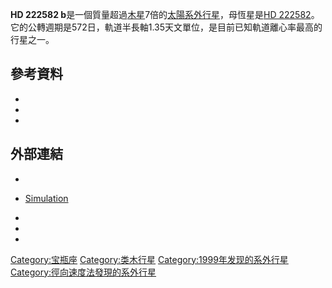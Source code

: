 {{Planetbox begin |
| name = [[Henry_Draper_catalogue|HD]] 222582 b
}}
{{Planetbox image
| image = Planet_HD_222585_b.png
| caption = 藝術家筆下的類木行星HD 222582 b
}}
{{Planetbox star
| star = [[HD_222582|HD 222582]]
| constell = [[寶瓶座|寶瓶座]]
| RA={{RA|23|41|51.5299}}
| DEC={{DEC|–05|59|08.726}}
| dist_ly = 136.8
| dist_pc =41.95 
| class = G5V
}}
{{Planetbox orbit
| semimajor = 1.35
| semimajor_gm = 202
| periastron = 0.327
| periastron_gm = 48.9
| apastron = 2.37
| apastron_gm = 355
| eccentricity = 0.76
| period = 572
| period_year = 1.57
| speed = 25.7
| arg_peri = 293
| t_peri = 2,450,174.8
| semi-amp = 276.6
}}
{{Planetbox character
| minimum_mass = 7.75
}}
{{Planetbox discovery
| discovery_date = 1999年
| discoverers = [[史蒂文·沃格特|史蒂文·沃格特]]等
| discovery_method = [[徑向速度|徑向速度]]
| discovery_site = {{flag|USA}}[[里克-卡内基系外行星搜索|里克-卡内基系外行星搜索]]
| discovery_status = 已發表論文
}}
{{Planetbox reference
| star=HD+222582
| planet=b
}}
{{Planetbox end}}

'''HD 222582 b'''是一個質量超過[[木星|木星]]7倍的[[太陽系外行星|太陽系外行星]]，母恆星是[[HD_222582|HD 222582]]。它的公轉週期是572日，軌道半長軸1.35天文單位，是目前已知軌道離心率最高的行星之一。

== 參考資料 ==
{{Reflist}}<!--added under references heading by script-assisted edit-->

* {{cite journal |url=http://aa.springer.de/bibs/0356001/2300213/small.htm |title=ubvy Photometry of stars with planets |author=Gimenez A. |year=2000 |volume=356 |pages=213 |bibcode=2000A&A...356..213G |journal=Astronomy and Astrophysics |access-date=2012-07-12 |archive-date=2011-09-28 |archive-url=https://web.archive.org/web/20110928095140/http://aa.springer.de/bibs/0356001/2300213/small.htm |dead-url=no }}
* {{cite journal | title=Preliminary astrometric masses for proposed exrasolar planetary companions | author=Han | journal=[[天文物理期刊|The Astrophysical Journal Letters]] | year=2001 | volume=548 | issue=1 | pages=L57–L60 | doi=10.1086/318927 | last2=Black | first2=David C. | last3=Gatewood | first3=George | bibcode=2001ApJ...548L..57H}}
* {{cite journal | author=S.S. Vogt ''et al.'' | title=Six New Planets from the Keck Precision Velocity Survey | journal=The [[Astrophysical_Journal|Astrophysical Journal]] | year=2000 | volume=536 | issue=2 | pages=902–914 | doi=10.1086/308981 | last2=Marcy | first2=Geoffrey W. | last3=Butler | first3=R. Paul | last4=Apps | first4=Kevin | bibcode=2000ApJ...536..902V|arxiv = astro-ph/9911506 | display-authors=1 }}

== 外部連結 ==

* {{cite web | url=http://exoplanet.eu/planet.php?p1=HD+222582&p2=b | title=Notes for planet HD 222582 b | work=The Extrasolar Planets Encyclopaedia | accessdate=2012-07-12 | archive-date=2012-06-01 | archive-url=https://web.archive.org/web/20120601223910/http://exoplanet.eu/planet.php?p1=HD+222582&p2=b | dead-url=no }}
* {{cite web | url=http://media4.obspm.fr/exoplanets/base/etoile.php?nom=HD+222582 | title=HD 222582 | work=Exoplanets | access-date=2012-07-12 | archive-url=https://web.archive.org/web/20100317230653/http://media4.obspm.fr/exoplanets/base/etoile.php?nom=HD+222582 | archive-date=2010-03-17 | dead-url=yes }} [https://web.archive.org/web/20120219233703/http://media4.obspm.fr/exoplanets/base/planete.php?etoile=HD+222582&planete=b Simulation]
* {{cite web | url=http://planetquest1.jpl.nasa.gov/atlas/atlas_skymap.cfm?Star=147 | title=Location | work=planetquest1.jpl.nasa.gov | deadurl=yes | archiveurl=https://web.archive.org/web/20060930054142/http://planetquest1.jpl.nasa.gov/atlas/atlas_skymap.cfm?Star=147 | archivedate=2006-09-30 | accessdate=2012-07-12 }}
* {{cite web | url=http://exoplanets.org/esp/hd222582/hd222582.shtml | title=Curve | work=http://exoplanets.org | deadurl=yes | archiveurl=https://web.archive.org/web/20080925104834/http://exoplanets.org/esp/hd222582/hd222582.shtml | archivedate=2008-09-25 | accessdate=2012-07-12 }}
* {{cite web| url=http://www.astrocosmos.net/article/HD_222582_b.htm| title=Notes for planet HD 222582 b| work=www.astrocosmos.net| deadurl=yes| archiveurl=https://archive.is/20121209045422/http://www.astrocosmos.net/article/HD_222582_b.htm| archivedate=2012-12-09| accessdate=2012-07-12}}
{{Sky|23|41|51.5299|-|05|59|08.726|136.8}}

[[Category:宝瓶座|Category:宝瓶座]]
[[Category:类木行星|Category:类木行星]]
[[Category:1999年发现的系外行星|Category:1999年发现的系外行星]]
[[Category:徑向速度法發現的系外行星|Category:徑向速度法發現的系外行星]]
